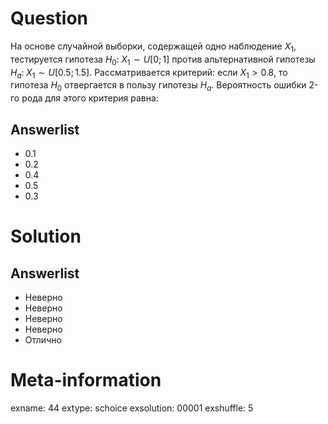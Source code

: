 Question
========
На основе случайной выборки, содержащей одно наблюдение  $X_1$, тестируется гипотеза $H_0: \; X_1 \sim U[0;1]$  против альтернативной гипотезы  $H_a: \; X_1 \sim U[0.5;1.5]$. Рассматривается критерий: если $X_1>0.8$, то гипотеза $H_0$  отвергается в пользу гипотезы  $H_a$. Вероятность ошибки 2-го рода для этого критерия равна:
 

Answerlist
----------
*  0.1
*  0.2
*  0.4
*  0.5
*  0.3

Solution
========

Answerlist
----------
*  Неверно
*  Неверно
*  Неверно
*  Неверно
*  Отлично

Meta-information
================
exname: 44
extype: schoice
exsolution: 00001
exshuffle: 5
